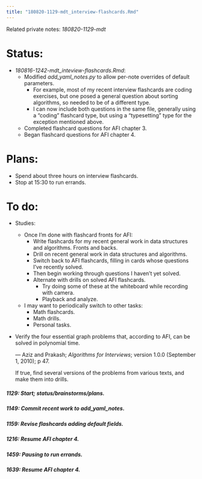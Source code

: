 ```yaml
---
title: "180820-1129-mdt_interview-flashcards.Rmd"
---
```


Related private notes: _180820-1129-mdt_

# Status:

- _180816-1242-mdt_inteview-flashcards.Rmd_:
  - Modified _add_yaml_notes.py_ to allow per-note overrides of default parameters.
    - For example, most of my recent interview flashcards are coding exercises, but one posed a general question about sorting algorithms, so needed to be of a different type.
    - I can now include both questions in the same file, generally using a "coding" flashcard type, but using a "typesetting" type for the exception mentioned above.
  - Completed flashcard questions for AFI chapter 3.
  - Began flashcard questions for AFI chapter 4.


# Plans:

- Spend about three hours on interview flashcards.
- Stop at 15:30 to run errands.


# To do:

- Studies:
  - Once I'm done with flashcard fronts for AFI:
    - Write flashcards for my recent general work in data structures and algorithms. Fronts and backs.
    - Drill on recent general work in data structures and algorithms.
    - Switch back to AFI flashcards, filling in cards whose questions I've recently solved.
    - Then begin working through questions I haven't yet solved.
    - Alternate with drills on solved AFI flashcards.
      - Try doing some of these at the whiteboard while recording with camera.
      - Playback and analyze.
  - I may want to periodically switch to other tasks:
    - Math flashcards.
    - Math drills.
    - Personal tasks.

- Verify the four essential graph problems that, according to AFI, can be solved in polynomial time.

  --- Aziz and Prakash; _Algorithms for Interviews_; version 1.0.0 (September 1, 2010); p 47.

  If true, find several versions of the problems from various texts, and make them into drills.


##### 1129: Start; status/brainstorms/plans.

##### 1149: Commit recent work to _add_yaml_notes_.

##### 1159: Revise flashcards adding default fields.

##### 1216: Resume AFI chapter 4.

##### 1459: Pausing to run errands.

##### 1639: Resume AFI chapter 4.
